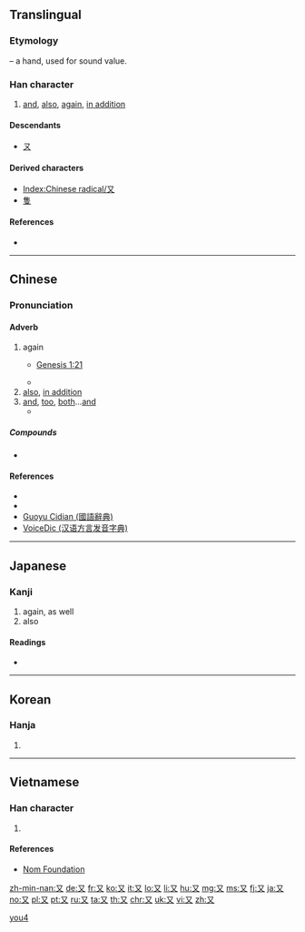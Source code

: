{{also|ヌ|ﾇ|ㄡ|攵|文|𠬠}}
==Translingual==
{{stroke order|strokes=2}}
{{stroke order|type=animate}}

===Etymology===
{{Han etyl}}
{{liushu|p}} – a hand, used for sound value.

===Han character===
{{Han char|rn=29|rad=又|as=00|sn=2|four=17400|canj=NK}}

# [[and]], [[also]], [[again]], [[in addition]]

====Descendants====
* [[ㄡ]]

====Derived characters====
* [[Index:Chinese radical/又]]
* [[隻]]

====References====
* {{Han ref|kx=0164.430|dkj=03115|dj=0374.140|hdz=10390.010|uh=53C8|ud=21448|bh=A453|bd=42067}}

----

==Chinese==
{{zh-forms}}

===Pronunciation===
{{zh-pron
|m=yòu
|c=jau6
|h=pfs=yù
|mn=iū
|w=
|mc=y
|oc=y
|ma=zh-yòu.ogg
|cat=conj,adv
}}

====Adverb====
{{cmn-adv|ts|pin=yòu|pint=you4}}

# {{label|cmn|Beginning Mandarin}} again
#* [http://wordproject.org/multi/bi_en_cn_py.htm Genesis 1:21]
#*: {{zh-usex|神 就 造 出 大 魚 和 水 中 所 滋生 各樣 有 生命 的 動物，各 從 其 類。'''又''' 造 出 各樣 飛鳥，各 從 其 類。神 看 著[着]{zhuó} 是 好{hǎo} 的。|And God created great whales, and every living creature that moveth, which the waters brought forth abundantly, after their kind, and every winged fowl after his kind: and God saw that it was good.}}
#* {{zh-usex|又 下雨 了!|It's raining again!}}
# [[also]], [[in addition]]
# [[and]], [[too]], {{qualifier|when repeated}} [[both]]...[[and]]
#* {{zh-usex|我 又 餓 又 渴。|I am hungry and thirsty.}}

=====Compounds=====
{{top2}}
* {{zh-l|又好笑，又好氣}}
{{mid2}}
{{bottom}}

====References====
* {{cite web
|url=http://www.mdbg.net/chindict/chindict.php?page=worddict&wdrst=0&wdqb=又
|title=又
|work=MDBG English to Chinese dictionary ( Based on CC-CEDICT )
|language=Mandarin/English
|accessdate=2014-02-22}}
* {{cite web
|url=http://tatoeba.org/eng/sentences/search?query=%E5%8F%88&from=cmn&to=und
|title=Sentences with 又
|work=Tatoeba
|accessdate=2014-02-24}}
* [http://140.111.34.46/cgi-bin/dict/GetContent.cgi?Database=dict&DocNum=148095&GraphicWord=yes&QueryString=%A4S Guoyu Cidian (國語辭典)]
* [http://cn.voicedic.com/ VoiceDic (汉语方言发音字典)]

----

==Japanese==

===Kanji===
{{ja-kanji|grade=7|rs=又00}}

# again, as well
# also

====Readings====
* {{ja-readings|goon=[[う]] (u)|kanon=[[ゆう]] (yū)|kun=[[また]] (mata)}}

----

==Korean==

===Hanja===
{{ko-hanja|hangeul=우|rv=u|mr=u}}

# {{defn|lang=ko|sort=又00}}

----

==Vietnamese==

===Han character===
{{vi-hantu|[[lại]], [[hựu]]|rs=又00}}

# {{defn|lang=vi|sort=又00}}

====References====
* [http://nomfoundation.org/common/nom_details.php?codepoint=53c8 Nom Foundation]

[[Category:CJKV radicals| ]]
[[Category:Beginning Mandarin|you4]]

[[zh-min-nan:又]]
[[de:又]]
[[fr:又]]
[[ko:又]]
[[it:又]]
[[lo:又]]
[[li:又]]
[[hu:又]]
[[mg:又]]
[[ms:又]]
[[fj:又]]
[[ja:又]]
[[no:又]]
[[pl:又]]
[[pt:又]]
[[ru:又]]
[[ta:又]]
[[th:又]]
[[chr:又]]
[[uk:又]]
[[vi:又]]
[[zh:又]]